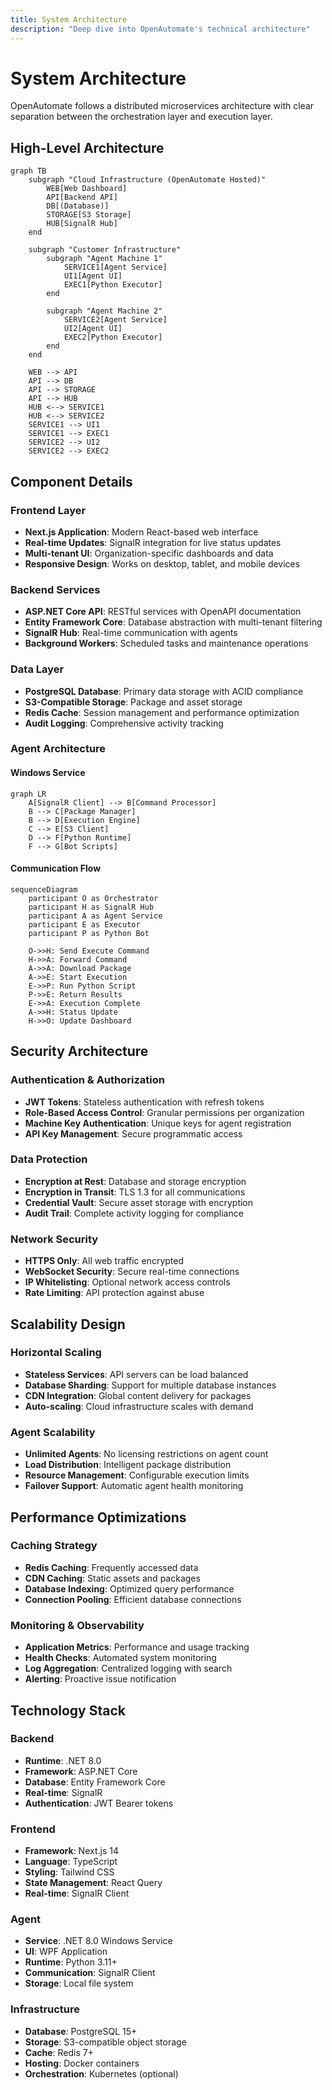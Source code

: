 ```yaml
---
title: System Architecture
description: "Deep dive into OpenAutomate's technical architecture"
---
```


# System Architecture

OpenAutomate follows a distributed microservices architecture with clear separation between the orchestration layer and execution layer.

## High-Level Architecture

```mermaid
graph TB
    subgraph "Cloud Infrastructure (OpenAutomate Hosted)"
        WEB[Web Dashboard]
        API[Backend API]
        DB[(Database)]
        STORAGE[S3 Storage]
        HUB[SignalR Hub]
    end
    
    subgraph "Customer Infrastructure"
        subgraph "Agent Machine 1"
            SERVICE1[Agent Service]
            UI1[Agent UI]
            EXEC1[Python Executor]
        end
        
        subgraph "Agent Machine 2"
            SERVICE2[Agent Service]
            UI2[Agent UI]
            EXEC2[Python Executor]
        end
    end
    
    WEB --> API
    API --> DB
    API --> STORAGE
    API --> HUB
    HUB <--> SERVICE1
    HUB <--> SERVICE2
    SERVICE1 --> UI1
    SERVICE1 --> EXEC1
    SERVICE2 --> UI2
    SERVICE2 --> EXEC2
```

## Component Details

### Frontend Layer
- **Next.js Application**: Modern React-based web interface
- **Real-time Updates**: SignalR integration for live status updates
- **Multi-tenant UI**: Organization-specific dashboards and data
- **Responsive Design**: Works on desktop, tablet, and mobile devices

### Backend Services
- **ASP.NET Core API**: RESTful services with OpenAPI documentation
- **Entity Framework Core**: Database abstraction with multi-tenant filtering
- **SignalR Hub**: Real-time communication with agents
- **Background Workers**: Scheduled tasks and maintenance operations

### Data Layer
- **PostgreSQL Database**: Primary data storage with ACID compliance
- **S3-Compatible Storage**: Package and asset storage
- **Redis Cache**: Session management and performance optimization
- **Audit Logging**: Comprehensive activity tracking

### Agent Architecture

#### Windows Service
```mermaid
graph LR
    A[SignalR Client] --> B[Command Processor]
    B --> C[Package Manager]
    B --> D[Execution Engine]
    C --> E[S3 Client]
    D --> F[Python Runtime]
    F --> G[Bot Scripts]
```

#### Communication Flow
```mermaid
sequenceDiagram
    participant O as Orchestrator
    participant H as SignalR Hub
    participant A as Agent Service
    participant E as Executor
    participant P as Python Bot
    
    O->>H: Send Execute Command
    H->>A: Forward Command
    A->>A: Download Package
    A->>E: Start Execution
    E->>P: Run Python Script
    P->>E: Return Results
    E->>A: Execution Complete
    A->>H: Status Update
    H->>O: Update Dashboard
```

## Security Architecture

### Authentication & Authorization
- **JWT Tokens**: Stateless authentication with refresh tokens
- **Role-Based Access Control**: Granular permissions per organization
- **Machine Key Authentication**: Unique keys for agent registration
- **API Key Management**: Secure programmatic access

### Data Protection
- **Encryption at Rest**: Database and storage encryption
- **Encryption in Transit**: TLS 1.3 for all communications
- **Credential Vault**: Secure asset storage with encryption
- **Audit Trail**: Complete activity logging for compliance

### Network Security
- **HTTPS Only**: All web traffic encrypted
- **WebSocket Security**: Secure real-time connections
- **IP Whitelisting**: Optional network access controls
- **Rate Limiting**: API protection against abuse

## Scalability Design

### Horizontal Scaling
- **Stateless Services**: API servers can be load balanced
- **Database Sharding**: Support for multiple database instances
- **CDN Integration**: Global content delivery for packages
- **Auto-scaling**: Cloud infrastructure scales with demand

### Agent Scalability
- **Unlimited Agents**: No licensing restrictions on agent count
- **Load Distribution**: Intelligent package distribution
- **Resource Management**: Configurable execution limits
- **Failover Support**: Automatic agent health monitoring

## Performance Optimizations

### Caching Strategy
- **Redis Caching**: Frequently accessed data
- **CDN Caching**: Static assets and packages
- **Database Indexing**: Optimized query performance
- **Connection Pooling**: Efficient database connections

### Monitoring & Observability
- **Application Metrics**: Performance and usage tracking
- **Health Checks**: Automated system monitoring
- **Log Aggregation**: Centralized logging with search
- **Alerting**: Proactive issue notification

## Technology Stack

### Backend
- **Runtime**: .NET 8.0
- **Framework**: ASP.NET Core
- **Database**: Entity Framework Core
- **Real-time**: SignalR
- **Authentication**: JWT Bearer tokens

### Frontend
- **Framework**: Next.js 14
- **Language**: TypeScript
- **Styling**: Tailwind CSS
- **State Management**: React Query
- **Real-time**: SignalR Client

### Agent
- **Service**: .NET 8.0 Windows Service
- **UI**: WPF Application
- **Runtime**: Python 3.11+
- **Communication**: SignalR Client
- **Storage**: Local file system

### Infrastructure
- **Database**: PostgreSQL 15+
- **Storage**: S3-compatible object storage
- **Cache**: Redis 7+
- **Hosting**: Docker containers
- **Orchestration**: Kubernetes (optional)
